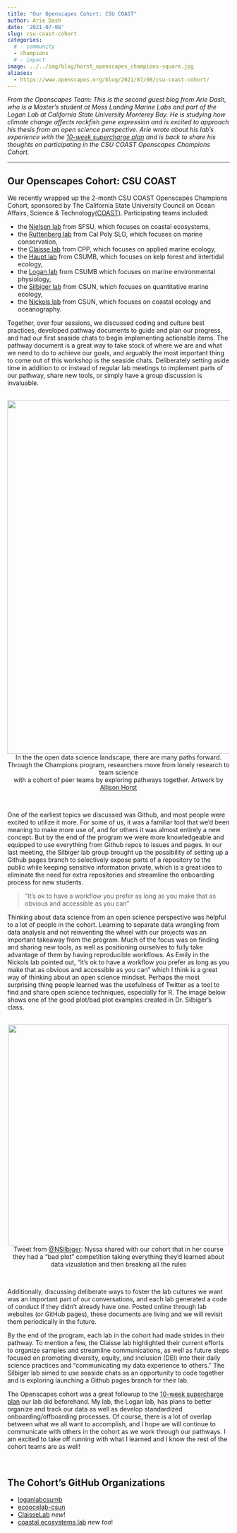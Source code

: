 ```yaml
---
title: "Our Openscapes Cohort: CSU COAST"
author: Arie Dash
date: '2021-07-08'
slug: csu-coast-cohort
categories:
  # - community
  - champions
  # - impact
image: ../../img/blog/horst_openscapes_champions-square.jpg
aliases: 
  - https://www.openscapes.org/blog/2021/07/08/csu-coast-cohort/
---
```



*From the Openscapes Team: This is the second guest blog from Arie Dash, who is a Master’s student at Moss Landing Marine Labs and part of the Logan Lab at California State University Monterey Bay. He is studying how climate change affects rockfish gene expression and is excited to approach his thesis from an open science perspective. Arie wrote about his lab’s experience with the [10-week supercharge plan](https://www.openscapes.org/blog/2021/05/11/logan-lab-experience/) and is back to share his thoughts on participating in the CSU COAST Openscapes Champions Cohort.* 

---

## Our Openscapes Cohort: CSU COAST

We recently wrapped up the 2-month CSU COAST Openscapes Champions Cohort, sponsored by The California State University Council on Ocean Affairs, Science & Technology[ (COAST)](https://www2.calstate.edu/impact-of-the-csu/research/coast). Participating teams included: 


* the [Nielsen lab](https://karinanielsen.io/) from SFSU, which focuses on coastal ecosystems, 
* the [Ruttenberg lab](http://marineconservationlab.org/) from Cal Poly SLO, which focuses on marine conservation, 
* the [Claisse lab](http://claisselab.com) from CPP, which focuses on applied marine ecology, 
* the [Haupt lab](https://csumb.edu/marinescience/coastal-ecology-lab/) from CSUMB, which focuses on kelp forest and intertidal ecology, 
* the [Logan lab](https://loganlabcsumb.weebly.com/) from CSUMB which focuses on marine environmental physiology, 
* the [Silbiger lab](https://nyssasilbiger.com/) from CSUN, which focuses on quantitative marine ecology, 
* the [Nickols lab](https://ecoocelab.weebly.com/) from CSUN, which focuses on coastal ecology and oceanography. 

Together, over four sessions, we discussed coding and culture best practices, developed pathway documents to guide and plan our progress, and had our first seaside chats to begin implementing actionable items. The pathway document is a great way to take stock of where we are and what we need to do to achieve our goals, and arguably the most important thing to come out of this workshop is the seaside chats. Deliberately setting aside time in addition to or instead of regular lab meetings to implement parts of our pathway, share new tools, or simply have a group discussion is invaluable.

<br>
<center>
  <img src="/img/horst_openscapes_champions.jpg" width="800px"></a>
   <figcaption>In the the open data science landscape, there are many paths forward. <br> Through the Champions program, researchers move from lonely research to team science <br>with a cohort of peer teams by exploring pathways together. Artwork by [Allison Horst](https://twitter.com/allison_horst) </figcaption>
</center>
<br>

One of the earliest topics we discussed was Github, and most people were excited to utilize it more. For some of us, it was a familiar tool that we’d been meaning to make more use of, and for others it was almost entirely a new concept. But by the end of the program we were more knowledgeable and equipped to use everything from Github repos to issues and pages. In our last meeting, the Silbiger lab group brought up the possibility of setting up a Github pages branch to selectively expose parts of a repository to the public while keeping sensitive information private, which is a great idea to eliminate the need for extra repositories and streamline the onboarding process for new students.

> "It’s ok to have a workflow you prefer as long as you make that as obvious and accessible as you can” 

Thinking about data science from an open science perspective was helpful to a lot of people in the cohort. Learning to separate data wrangling from data analysis and not reinventing the wheel with our projects was an important takeaway from the program. Much of the focus was on finding and sharing new tools, as well as positioning ourselves to fully take advantage of them by having reproducible workflows. As Emily in the Nickols lab pointed out, “it’s ok to have a workflow you prefer as long as you make that as obvious and accessible as you can” which I think is a great way of thinking about an open science mindset. Perhaps the most surprising thing people learned was the usefulness of Twitter as a tool to find and share open science techniques, especially for R. The image below shows one of the good plot/bad plot examples created in Dr. Silbiger’s class. 

<br> 
<center>
  <a><img src="/img/blog/tweet-nsilbiger-badplot.png" width="500px"></a>
  <figcaption>Tweet from [@NSilbiger](https://twitter.com/NSilbiger/status/1374074205814153216): Nyssa shared with our cohort that in her course they had a "bad plot" competition taking everything they'd learned about data vizualation and then breaking all the rules</figcaption>
</center>  
<br>

Additionally, discussing deliberate ways to foster the lab cultures we want was an important part of our conversations, and each lab generated a code of conduct if they didn’t already have one. Posted online through lab websites (or GitHub pages), these documents are living and we will revisit them periodically in the future. 

By the end of the program, each lab in the cohort had made strides in their pathway. To mention a few, the Claisse lab highlighted their current efforts to organize samples and streamline communications, as well as future steps focused on promoting diversity, equity, and inclusion (DEI) into their daily science practices and “communicating my data experience to others.” The Silbiger lab aimed to use seaside chats as an opportunity to code together and is exploring launching a Github pages branch for their lab. 

The Openscapes cohort was a great followup to the [10-week supercharge plan](https://www.openscapes.org/blog/2021/05/11/logan-lab-experience/) our lab did beforehand. My lab, the Logan lab, has plans to better organize and track our data as well as develop standardized onboarding/offboarding processes. Of course, there is a lot of overlap between what we all want to accomplish, and I hope we will continue to communicate with others in the cohort as we work through our pathways. I am excited to take off running with what I learned  and I know the rest of the cohort teams are  as well!

<br>

## The Cohort's GitHub Organizations 

- [loganlabcsumb](https://github.com/loganlabcsumb)
- [ecoocelab-csun](https://github.com/ecoocelab-csun)
- [ClaisseLab](https://github.com/ClaisseLab) *new*!
- [coastal ecosystems lab](https://github.com/coastal-ecosystems-lab) *new too*!


<br>
